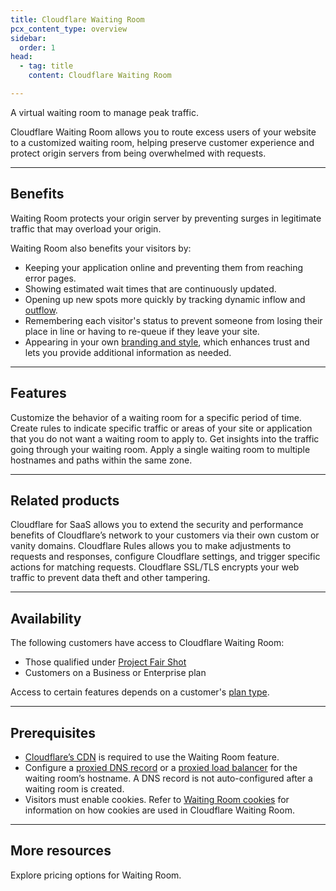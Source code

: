 ```yaml
---
title: Cloudflare Waiting Room
pcx_content_type: overview
sidebar:
  order: 1
head:
  - tag: title
    content: Cloudflare Waiting Room

---
```



<Description>

A virtual waiting room to manage peak traffic.
</Description>

<Plan type="business" />

Cloudflare Waiting Room allows you to route excess users of your website to a customized waiting room, helping preserve customer experience and protect origin servers from being overwhelmed with requests.

***

## Benefits

Waiting Room protects your origin server by preventing surges in legitimate traffic that may overload your origin.

Waiting Room also benefits your visitors by:

- Keeping your application online and preventing them from reaching error pages.
- Showing estimated wait times that are continuously updated.
- Opening up new spots more quickly by tracking dynamic inflow and [outflow](/waiting-room/reference/configuration-settings/#session-duration).
- Remembering each visitor's status to prevent someone from losing their place in line or having to re-queue if they leave your site.
- Appearing in your own [branding and style](/waiting-room/how-to/customize-waiting-room/), which enhances trust and lets you provide additional information as needed.

---

## Features

<Feature header="Scheduled Event" href="/waiting-room/additional-options/create-events/">
Customize the behavior of a waiting room for a specific period of time.
</Feature>

<Feature header="Waiting Room Rules" href="/waiting-room/additional-options/waiting-room-rules/">
Create rules to indicate specific traffic or areas of your site or application that you do not want a waiting room to apply to.
</Feature>

<Feature header="Waiting Room Analytics" href="/waiting-room/waiting-room-analytics/">
Get insights into the traffic going through your waiting room.
</Feature>

<Feature header="Additional hostname and path coverage" href="/waiting-room/how-to/place-waiting-room/">
Apply a single waiting room to multiple hostnames and paths within the same zone.
</Feature>

***

## Related products

<RelatedProduct header="Cloudflare for SaaS" href="/cloudflare-for-platforms/cloudflare-for-saas/" product="cloudflare-for-platforms">
Cloudflare for SaaS allows you to extend the security and performance benefits of Cloudflare’s network to your customers via their own custom or vanity domains.
</RelatedProduct>

<RelatedProduct header="Rules" href="/rules/" product="rules">
Cloudflare Rules allows you to make adjustments to requests and responses, configure Cloudflare settings, and trigger specific actions for matching requests.
</RelatedProduct>

<RelatedProduct header="SSL/TLS" href="/ssl/" product="ssl">
Cloudflare SSL/TLS encrypts your web traffic to prevent data theft and other tampering.
</RelatedProduct>

***

## Availability

The following customers have access to Cloudflare Waiting Room:

- Those qualified under [Project Fair Shot](https://www.cloudflare.com/fair-shot/)
- Customers on a Business or Enterprise plan

Access to certain features depends on a customer's [plan type](/waiting-room/plans/).

<Render file= "non-contract-enablement" product="fundamentals" />

***

## Prerequisites

- [Cloudflare’s CDN](/cache/) is required to use the Waiting Room feature.
- Configure a [proxied DNS record](/dns/manage-dns-records/how-to/create-dns-records/) or a [proxied load balancer](/load-balancing/understand-basics/proxy-modes/) for the waiting room’s hostname. A DNS record is not auto-configured after a waiting room is created.
- Visitors must enable cookies. Refer to [Waiting Room cookies](/waiting-room/reference/waiting-room-cookie/) for information on how cookies are used in Cloudflare Waiting Room.

***

## More resources

<CardGrid>

<LinkTitleCard title="Pricing" href="https://www.cloudflare.com/plans/" icon="seti:shell">
Explore pricing options for Waiting Room.
</LinkTitleCard>

</CardGrid>
